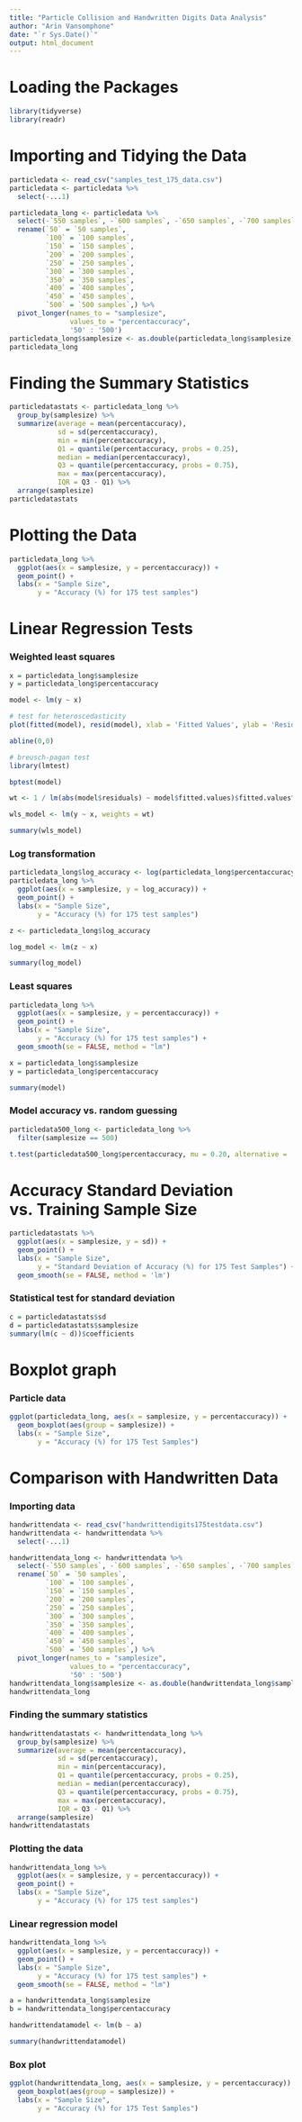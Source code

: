 ```yaml
---
title: "Particle Collision and Handwritten Digits Data Analysis"
author: "Arin Vansomphone"
date: "`r Sys.Date()`"
output: html_document
---
```

# Loading the Packages
```r
library(tidyverse)
library(readr)
```

# Importing and Tidying the Data
```r
particledata <- read_csv("samples_test_175_data.csv")
particledata <- particledata %>%
  select(-...1)

particledata_long <- particledata %>%
  select(-`550 samples`, -`600 samples`, -`650 samples`, -`700 samples`) %>%
  rename(`50` = `50 samples`,
         `100` = `100 samples`,
         `150` = `150 samples`,
         `200` = `200 samples`,
         `250` = `250 samples`,
         `300` = `300 samples`,
         `350` = `350 samples`,
         `400` = `400 samples`,
         `450` = `450 samples`,
         `500` = `500 samples`,) %>%
  pivot_longer(names_to = "samplesize",
               values_to = "percentaccuracy",
               '50' : '500')
particledata_long$samplesize <- as.double(particledata_long$samplesize)
particledata_long
```

# Finding the Summary Statistics
```r
particledatastats <- particledata_long %>%
  group_by(samplesize) %>%
  summarize(average = mean(percentaccuracy),
            sd = sd(percentaccuracy),
            min = min(percentaccuracy),
            Q1 = quantile(percentaccuracy, probs = 0.25),
            median = median(percentaccuracy),
            Q3 = quantile(percentaccuracy, probs = 0.75),
            max = max(percentaccuracy),
            IQR = Q3 - Q1) %>%
  arrange(samplesize)
particledatastats
```

# Plotting the Data
```r
particledata_long %>%
  ggplot(aes(x = samplesize, y = percentaccuracy)) +
  geom_point() + 
  labs(x = "Sample Size",
       y = "Accuracy (%) for 175 test samples")
```

# Linear Regression Tests
### Weighted least squares
```r
x = particledata_long$samplesize
y = particledata_long$percentaccuracy

model <- lm(y ~ x)
```

```r
# test for heteroscedasticity
plot(fitted(model), resid(model), xlab = 'Fitted Values', ylab = 'Residual Values')

abline(0,0)
```

```r
# breusch-pagan test
library(lmtest)

bptest(model)
```

```r
wt <- 1 / lm(abs(model$residuals) ~ model$fitted.values)$fitted.values^2

wls_model <- lm(y ~ x, weights = wt)

summary(wls_model)
```

### Log transformation
```r
particledata_long$log_accuracy <- log(particledata_long$percentaccuracy)
particledata_long %>%
  ggplot(aes(x = samplesize, y = log_accuracy)) +
  geom_point() + 
  labs(x = "Sample Size",
       y = "Accuracy (%) for 175 test samples")
```
```r
z <- particledata_long$log_accuracy

log_model <- lm(z ~ x)

summary(log_model)
```

### Least squares
```r
particledata_long %>%
  ggplot(aes(x = samplesize, y = percentaccuracy)) +
  geom_point() + 
  labs(x = "Sample Size",
       y = "Accuracy (%) for 175 test samples") +
  geom_smooth(se = FALSE, method = "lm")
```
```r
x = particledata_long$samplesize
y = particledata_long$percentaccuracy

summary(model)
```

### Model accuracy vs. random guessing
```r
particledata500_long <- particledata_long %>%
  filter(samplesize == 500)

t.test(particledata500_long$percentaccuracy, mu = 0.20, alternative = 'greater')
```

# Accuracy Standard Deviation vs. Training Sample Size
```r
particledatastats %>%
  ggplot(aes(x = samplesize, y = sd)) + 
  geom_point() +
  labs(x = "Sample Size",
       y = "Standard Deviation of Accuracy (%) for 175 Test Samples") +
  geom_smooth(se = FALSE, method = 'lm')
```

### Statistical test for standard deviation
```r
c = particledatastats$sd
d = particledatastats$samplesize
summary(lm(c ~ d))$coefficients
```

# Boxplot graph
### Particle data
```r
ggplot(particledata_long, aes(x = samplesize, y = percentaccuracy)) +
  geom_boxplot(aes(group = samplesize)) +
  labs(x = "Sample Size",
       y = "Accuracy (%) for 175 Test Samples")
```

# Comparison with Handwritten Data
### Importing data
```r
handwrittendata <- read_csv("handwrittendigits175testdata.csv")
handwrittendata <- handwrittendata %>%
  select(-...1)

handwrittendata_long <- handwrittendata %>%
  select(-`550 samples`, -`600 samples`, -`650 samples`, -`700 samples`) %>%
  rename(`50` = `50 samples`,
         `100` = `100 samples`,
         `150` = `150 samples`,
         `200` = `200 samples`,
         `250` = `250 samples`,
         `300` = `300 samples`,
         `350` = `350 samples`,
         `400` = `400 samples`,
         `450` = `450 samples`,
         `500` = `500 samples`,) %>%
  pivot_longer(names_to = "samplesize",
               values_to = "percentaccuracy",
               '50' : '500')
handwrittendata_long$samplesize <- as.double(handwrittendata_long$samplesize)
handwrittendata_long
```

### Finding the summary statistics
```r
handwrittendatastats <- handwrittendata_long %>%
  group_by(samplesize) %>%
  summarize(average = mean(percentaccuracy),
            sd = sd(percentaccuracy),
            min = min(percentaccuracy),
            Q1 = quantile(percentaccuracy, probs = 0.25),
            median = median(percentaccuracy),
            Q3 = quantile(percentaccuracy, probs = 0.75),
            max = max(percentaccuracy),
            IQR = Q3 - Q1) %>%
  arrange(samplesize)
handwrittendatastats
```

### Plotting the data
```r
handwrittendata_long %>%
  ggplot(aes(x = samplesize, y = percentaccuracy)) +
  geom_point() + 
  labs(x = "Sample Size",
       y = "Accuracy (%) for 175 test samples")
```

### Linear regression model
```r
handwrittendata_long %>%
  ggplot(aes(x = samplesize, y = percentaccuracy)) +
  geom_point() + 
  labs(x = "Sample Size",
       y = "Accuracy (%) for 175 test samples") +
  geom_smooth(se = FALSE, method = "lm")
```

```r
a = handwrittendata_long$samplesize
b = handwrittendata_long$percentaccuracy

handwrittendatamodel <- lm(b ~ a)

summary(handwrittendatamodel)
```

### Box plot
```r
ggplot(handwrittendata_long, aes(x = samplesize, y = percentaccuracy)) +
  geom_boxplot(aes(group = samplesize)) +
  labs(x = "Sample Size",
       y = "Accuracy (%) for 175 Test Samples")
```
